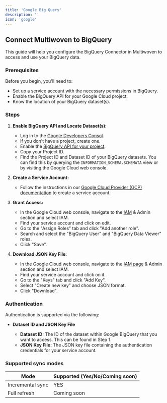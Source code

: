 ```yaml
---
title: 'Google Big Query'
description: ''
icon: 'google'
---
```


## Connect Multiwoven to BigQuery

This guide will help you configure the BigQuery Connector in Multiwoven to access and use your BigQuery data.

### Prerequisites

Before you begin, you'll need to:

* Set up a service account with the necessary permissions in BigQuery.
* Enable the BigQuery API for your Google Cloud project.
* Know the location of your BigQuery dataset(s).

### Steps

1. **Enable BigQuery API and Locate Dataset(s):**

   - Log in to the [Google Developers Consol](https://console.cloud.google.com/apis/dashboard).
   - If you don't have a project, create one.
   - Enable the [BigQuery API for your project](https://console.cloud.google.com/flows/enableapi?apiid=bigquery&_ga=2.71379221.724057513.1673650275-1611021579.1664923822&_gac=1.213641504.1673650813.EAIaIQobChMIt9GagtPF_AIVkgB9Ch331QRREAAYASAAEgJfrfD_BwE).
   - Copy your Project ID.
   - Find the Project ID and Dataset ID of your BigQuery datasets. You can find this by querying the `INFORMATION_SCHEMA.SCHEMATA` view or by visiting the Google Cloud web console.

2. **Create a Service Account:**

   - Follow the instructions in our [Google Cloud Provider (GCP) documentation](https://cloud.google.com/iam/docs/service-accounts-create) to create a service account.

3. **Grant Access:**

   - In the Google Cloud web console, navigate to the [IAM](https://console.cloud.google.com/iam-admin/iam?supportedpurview=project,folder,organizationId) & Admin section and select IAM.
   - Find your service account and click on edit.
   - Go to the "Assign Roles" tab and click "Add another role".
   - Search and select the "BigQuery User" and "BigQuery Data Viewer" roles.
   - Click "Save".

4. **Download JSON Key File:**

   - In the Google Cloud web console, navigate to the [IAM page](https://console.cloud.google.com/iam-admin/iam?supportedpurview=project,folder,organizationId) & Admin section and select IAM.
   - Find your service account and click on it.
   - Go to the "Keys" tab and click "Add Key".
   - Select "Create new key" and choose JSON format.
   - Click "Download".

### Authentication

Authentication is supported via the following:

- **Dataset ID and JSON Key File**

  - **Dataset ID:** The ID of the dataset within Google BigQuery that you want to access. This can be found in Step 1.
  - **JSON Key File:** The JSON key file containing the authentication credentials for your service account.

### Supported sync modes 

| Mode            | Supported (Yes/No/Coming soon) |
|-----------------|--------------------------------|
| Incremental sync | YES                           |
| Full refresh     | Coming soon                   |
